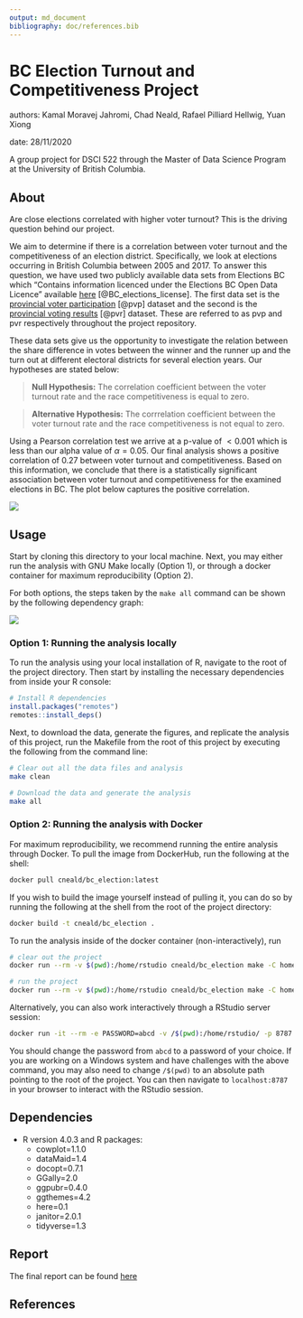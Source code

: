 ```yaml
---
output: md_document
bibliography: doc/references.bib
---
```


# BC Election Turnout and Competitiveness Project

authors: Kamal Moravej Jahromi, Chad Neald, Rafael Pilliard Hellwig, Yuan Xiong

date: 28/11/2020

A group project for DSCI 522 through the Master of Data Science Program at the University of British Columbia.

## About

Are close elections correlated with higher voter turnout? This is the driving question behind our project.  

We aim to determine if there is a correlation between voter turnout and the competitiveness of an election district. Specifically, we look at elections occurring in British Columbia between 2005 and 2017. To answer this question, we have used two publicly available data sets from Elections BC which "Contains information licenced under the Elections BC Open Data Licence" available [here](https://www.elections.bc.ca/docs/EBC-Open-Data-Licence.pdf) [@BC_elections_license]. The first data set is the [provincial voter participation](https://catalogue.data.gov.bc.ca/dataset/6d9db663-8c30-43ec-922b-d541d22e634f/resource/646530d4-078c-4815-8452-c75639962bb4) [@pvp] dataset and the second is the [provincial voting results](https://catalogue.data.gov.bc.ca/dataset/44914a35-de9a-4830-ac48-870001ef8935/resource/fb40239e-b718-4a79-b18f-7a62139d9792) [@pvr] dataset. These are referred to as pvp and pvr respectively throughout the project repository. 

These data sets give us the opportunity to investigate the relation between the share difference in votes between the winner and the runner up and the turn out at different electoral districts for several election years. Our hypotheses are stated below:

> **Null Hypothesis:** The correlation coefficient between the voter turnout rate and the race competitiveness is equal to zero. 

> **Alternative Hypothesis:**  The corrrelation coefficient between the voter turnout rate and the race competitiveness is not equal to zero.

Using a Pearson correlation test we arrive at a p-value of $< 0.001$ which is less than our alpha value of $\alpha = 0.05$. Our final analysis shows a positive correlation of 0.27 between voter turnout and competitiveness. Based on this information, we conclude that there is a statistically significant association between voter turnout and competitiveness for the examined elections in BC. The plot below captures the positive correlation.

![](doc/images/scatter_plot.png)

## Usage

Start by cloning this directory to your local machine. Next, you may either run the analysis with GNU Make locally (Option 1), or through a docker container for maximum reproducibility (Option 2).

For both options, the steps taken by the `make all` command can be shown by the following dependency graph:

![](Makefile.png)


### Option 1: Running the analysis locally

To run the analysis using your local installation of R, navigate to the root of the project directory. Then start by installing the necessary dependencies from inside your R console:

```r
# Install R dependencies
install.packages("remotes")
remotes::install_deps()
```

Next, to download the data, generate the figures, and replicate the analysis of this project, run the Makefile from the root of this project by executing the following from the command line:

```bash
# Clear out all the data files and analysis
make clean

# Download the data and generate the analysis
make all
```

### Option 2: Running the analysis with Docker

For maximum reproducibility, we recommend running the entire analysis through Docker. To pull the image from DockerHub, run the following at the shell:

```bash
docker pull cneald/bc_election:latest
```

If you wish to build the image yourself instead of pulling it, you can do so by running the following at the shell from the root of the project directory:

```bash
docker build -t cneald/bc_election .
```

To run the analysis inside of the docker container (non-interactively), run

```bash
# clear out the project
docker run --rm -v $(pwd):/home/rstudio cneald/bc_election make -C home/rstudio clean

# run the project
docker run --rm -v $(pwd):/home/rstudio cneald/bc_election make -C home/rstudio all
```

Alternatively, you can also work interactively through a RStudio server session:

```bash
docker run -it --rm -e PASSWORD=abcd -v /$(pwd):/home/rstudio/ -p 8787:8787 bc_election
```

You should change the password from `abcd` to a password of your choice. If you are working on a Windows system and have challenges with the above command, you may also need to change `/$(pwd)` to an absolute path pointing to the root of the project. You can then navigate to `localhost:8787` in your browser to interact with the RStudio session.

## Dependencies

- R version 4.0.3 and R packages:
    - cowplot=1.1.0
    - dataMaid=1.4
    - docopt=0.7.1
    - GGally=2.0
    - ggpubr=0.4.0
    - ggthemes=4.2
    - here=0.1
    - janitor=2.0.1
    - tidyverse=1.3
    
## Report

The final report can be found [here](doc/bc_election_turnout_report.md)

## References


